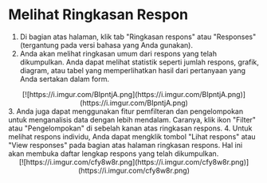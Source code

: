 # Melihat Ringkasan Respon

1. Di bagian atas halaman, klik tab "Ringkasan respons" atau "Responses" (tergantung pada versi bahasa yang Anda gunakan).
2. Anda akan melihat ringkasan umum dari respons yang telah dikumpulkan. Anda dapat melihat statistik seperti jumlah respons, grafik, diagram, atau tabel yang memperlihatkan hasil dari pertanyaan yang Anda sertakan dalam form.
<div align = "center">
[![https://i.imgur.com/BIpntjA.png](https://i.imgur.com/BIpntjA.png)](https://i.imgur.com/BIpntjA.png)
</div>
3. Anda juga dapat menggunakan fitur pemfilteran dan pengelompokan untuk menganalisis data dengan lebih mendalam. Caranya, klik ikon "Filter" atau "Pengelompokan" di sebelah kanan atas ringkasan respons.
4. Untuk melihat respons individu, Anda dapat mengklik tombol "Lihat respons" atau "View responses" pada bagian atas halaman ringkasan respons. Hal ini akan membuka daftar lengkap respons yang telah dikumpulkan.
<div align = "center">
[![https://i.imgur.com/cfy8w8r.png](https://i.imgur.com/cfy8w8r.png)](https://i.imgur.com/cfy8w8r.png)
</div>